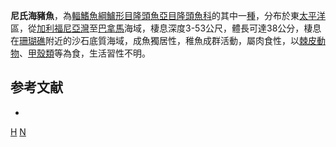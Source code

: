 {{Speciesbox 
| taxon = Halichoeres nicholsi
| status = LC
| status_system = IUCN3.1
| authority = [[Jordan|Jordan]] & [[Gilbert|Gilbert]], 1882
| synonyms = *''Platyglossus nicholsi''<br /><small>Jordan & Gilbert, 1882</small>
}}

'''尼氏海豬魚'''，為[[輻鰭魚綱|輻鰭魚綱]][[鱸形目|鱸形目]][[隆頭魚亞目|隆頭魚亞目]][[隆頭魚科|隆頭魚科]]的其中一[[種|種]]，分布於東[[太平洋|太平洋]]區，從[[加利福尼亞灣|加利福尼亞灣]]至[[巴拿馬|巴拿馬]]海域，棲息深度3-53公尺，體長可達38公分，棲息在[[珊瑚礁|珊瑚礁]]附近的沙石底質海域，成魚獨居性，稚魚成群活動，屬肉食性，以[[棘皮動物|棘皮動物]]、[[甲殼類|甲殼類]]等為食，生活習性不明。

==参考文献==
*{{FishBase_species|genus=Halichoeres|species=nicholsi|year=2013|month=7}}

{{taxonbar}}
[[Category:1882年描述的鱼类|H]]
[[Category:海豬魚屬|N]]
